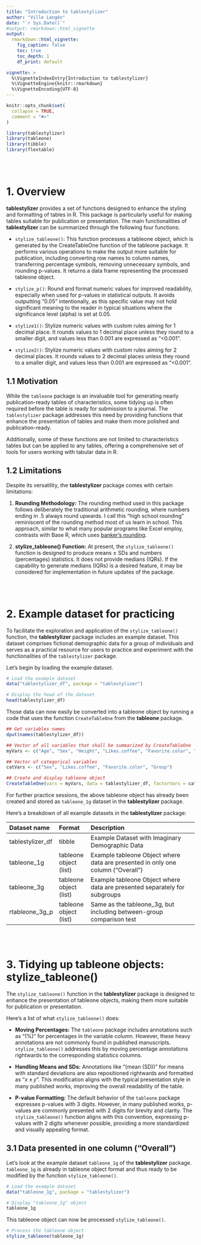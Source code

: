 ```yaml
---
title: "Introduction to tablestylizer"
author: "Ville Langén"
date: "`r Sys.Date()`"
#output: rmarkdown::html_vignette
output:
  rmarkdown::html_vignette:
    fig_caption: false
    toc: true
    toc_depth: 1
    df_print: default

vignette: >
  %\VignetteIndexEntry{Introduction to tablestylizer}
  %\VignetteEngine{knitr::rmarkdown}
  %\VignetteEncoding{UTF-8}
---
```


```r
knitr::opts_chunk$set(
  collapse = TRUE,
  comment = "#>"
)
```

```r
library(tablestylizer)
library(tableone)
library(tibble)
library(flextable)
```


<br/><br/>

# 1. Overview {#overview}

**tablestylizer** provides a set of functions designed to enhance the styling and formatting of tables in R. This package is particularly useful for making tables suitable for publication or presentation. The main functionalities of **tablestylizer** can be summarized through the following four functions:

- `stylize_tableone()`: This function processes a tableone object, which is generated by the CreateTableOne function of the tableone package. It performs various operations to make the output more suitable for publication, including converting row names to column names, transferring percentage symbols, removing unnecessary symbols, and rounding p-values. It returns a data frame representing the processed tableone object.

- `stylize_p()`: Round and format numeric values for improved readability, especially when used for p-values in statistical outputs. It avoids outputting "0.05" intentionally, as this specific value may not hold significant meaning to the reader in typical situations where the significance level (alpha) is set at 0.05.

- `stylize1()`: Stylize numeric values with custom rules aiming for 1 decimal place. It rounds values to 1 decimal place unless they round to a smaller digit, and values less than 0.001 are expressed as "<0.001".

- `stylize2()`: Stylize numeric values with custom rules aiming for 2 decimal places. It rounds values to 2 decimal places unless they round to a smaller digit, and values less than 0.001 are expressed as "<0.001".


## 1.1 Motivation

While the `tableone` package is an invaluable tool for generating nearly publication-ready tables of characteristics, some tidying up is often required before the table is ready for submission to a journal. The `tablestylizer` package addresses this need by providing functions that enhance the presentation of tables and make them more polished and publication-ready. 

Additionally, some of these functions are not limited to characteristics tables but can be applied to any tables, offering a comprehensive set of tools for users working with tabular data in R.

## 1.2 Limitations

Despite its versatility, the **tablestylizer** package comes with certain limitations:

1. **Rounding Methodology:** The rounding method used in this package follows deliberately the traditional arithmetic rounding, where numbers ending in .5 always round upwards. I call this "high school rounding" reminiscent of the rounding method most of us learn in school. This approach, similar to what many popular programs like Excel employ, contrasts with Base R, which uses [banker's rounding](https://wiki.c2.com/?BankersRounding).

2. **stylize_tableone() Function:** At present, the `stylize_tableone()` function is designed to produce means ± SDs and numbers (percentages) statistics. It does not provide medians (IQRs). If the capability to generate medians (IQRs) is a desired feature, it may be considered for implementation in future updates of the package.


<br/><br/>


# 2. Example dataset for practicing

To facilitate the exploration and application of the `stylize_tableone()` function, the **tablestylizer** package includes an example dataset. This dataset comprises fictional demographic data for a group of individuals and serves as a practical resource for users to practice and experiment with the functionalities of the `tablestylizer` package.

Let's begin by loading the example dataset.

```r
# Load the example dataset
data("tablestylizer_df", package = "tablestylizer")

# Display the head of the dataset
head(tablestylizer_df)
```

Those data can now easily be converted into a tableone object by running a code that uses the function `CreateTableOne` from the **tableone** package.

```r
## Get variables names
dput(names(tablestylizer_df))

## Vector of all variables that shall be summarized by CreateTableOne 
myVars <- c("Age", "Sex", "Height", "Likes.coffee", "Favorite.color", "Group")

## Vector of categorical variables
catVars <- c("Sex", "Likes.coffee", "Favorite.color", "Group")

## Create and display tableone object
CreateTableOne(vars = myVars, data = tablestylizer_df, factorVars = catVars)
```

For further practice sessions, the above tableone object has already been created and stored as `tableone_1g` dataset in the **tablestylizer** package.

Here's a breakdown of all example datasets in the **tablestylizer** package: 

| Dataset name     | Format               | Description                                                                    |
| :--------------- | :------------------- | :----------------------------------------------------------------------------- |
| tablestylizer_df| tibble                | Example Dataset with Imaginary Demographic Data|
| tableone_1g     | tableone object (list)| Example tableone Object where data are presented in only one column ("Overall")|
| tableone_3g     |tableone object (list) | Example tableone Object where data are presented separately for subgroups|
| rtableone_3g_p  | tableone object (list)| Same as the tableone_3g, but including    between-group comparison test|



<br/><br/>


# 3. Tidying up tableone objects: stylize_tableone()

The `stylize_tableone()` function in the **tablestylizer** package is designed to enhance the presentation of tableone objects, making them more suitable for publication or presentation.

Here's a list of what `stylize_tableone()` does:

- **Moving Percentages:** The `tableone` package includes annotations such as "(%)" for percentages in the variable column. However, these heavy annotations are not commonly found in published manuscripts. `stylize_tableone()` addresses this by moving percentage annotations rightwards to the corresponding statistics columns.

- **Handling Means and SDs:** Annotations like "(mean (SD))" for means with standard deviations are also repositioned rightwards and formatted as "𝑥 ± 𝑦". This modification aligns with the typical presentation style in many published works, improving the overall readability of the table.



- **P-value Formatting:** The default behavior of the `tableone` package expresses p-values with 3 digits. However, in many published works, p-values are commonly presented with 2 digits for brevity and clarity. The `stylize_tableone()` function aligns with this convention, expressing p-values with 2 digits whenever possible, providing a more standardized and visually appealing format.

## 3.1 Data presented in one column ("Overall")

Let's look at the example dataset `tableone_1g` of the **tablestylizer** package. `tableone_1g` is already in tableone object format and thus ready to be modified by the function `stylize_tableone()`.

```r
# Load the example dataset
data("tableone_1g", package = "tablestylizer")

# Display "tableone_1g" object
tableone_1g
```

This tableone object can now be processed `stylize_tableone()`.


```r
# Process the tableone object
stylize_tableone(tableone_1g) 
```




